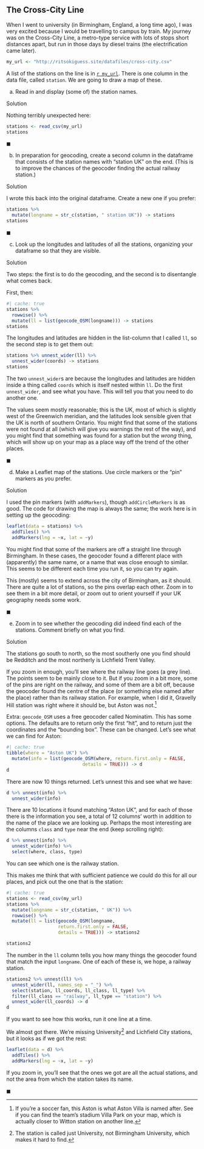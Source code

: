 ## The Cross-City Line

When I went to university (in Birmingham, England, a long time ago), I was very excited because I would be travelling to campus by train. My journey was on the Cross-City Line, a metro-type service with lots of stops short distances apart, but run in those days by diesel trains (the electrification came later). 

```r
my_url <- "http://ritsokiguess.site/datafiles/cross-city.csv"
```


A list of the stations on the line is in [`r my_url`](`r my_url`). There is one column in the data file, called `station`. We are going to draw a map of these.

(a) Read in and display (some of) the station names.

Solution

Nothing terribly unexpected here:

```r
stations <- read_csv(my_url)
stations
```

$\blacksquare$

(b) In preparation for geocoding, create a second column in the dataframe that consists of the station names with "station UK" on the end. (This is to improve the chances of the geocoder finding the actual railway station.)

Solution

I wrote this back into the original dataframe. Create a new one if you prefer:

```r
stations %>% 
  mutate(longname = str_c(station, " station UK")) -> stations
stations
```

$\blacksquare$

(c) Look up the longitudes and latitudes of all the stations, organizing your dataframe so that they are visible.

Solution

Two steps: the first is to do the geocoding, and the second is to disentangle what comes back.

First, then:

```r
#| cache: true
stations %>% 
  rowwise() %>% 
  mutate(ll = list(geocode_OSM(longname))) -> stations
stations
```

The longitudes and latitudes are hidden in the list-column that I called `ll`, so the second step is to get them out:

```r
stations %>% unnest_wider(ll) %>% 
  unnest_wider(coords) -> stations
stations
```

The two `unnest_wider`s are because the longitudes and latitudes are hidden inside a thing called `coords` which is itself nested within `ll`. Do the first `unnest_wider`, and see what you have. This will tell you that you need to do another one. 

The values seem mostly reasonable; this is the UK, most of which is slightly west of the Greenwich meridian, and the latitudes look sensible given that the UK is north of southern Ontario. You might find that some of the stations were not found at all (which will give you warnings the rest of the way), and you might find that something was found for a station but the *wrong* thing,  which will show up on your map as a place way off the trend of the other places. 

$\blacksquare$

(d) Make a Leaflet map of the stations. Use circle markers or the "pin" markers as you prefer.


Solution

I used the pin markers (with `addMarkers`), though `addCircleMarkers` is as good. The code for drawing the map is always the same; the work here is in setting up the geocoding:

```r
leaflet(data = stations) %>% 
  addTiles() %>% 
  addMarkers(lng = ~x, lat = ~y)
```

You might find that some of the markers are off a straight line through Birmingham. In these cases, the geocoder found a different place with (apparently) the same name, or a name that was close enough to similar. This seems to be different each time you run it, so you can try again.

This (mostly) seems to extend across the city of Birmingham, as it should. There are quite a lot of stations, so the pins overlap each other. Zoom in to see them in a bit more detail, or zoom out to orient yourself if your UK geography needs some work.

$\blacksquare$

(e) Zoom in to see whether the geocoding did indeed find each of the stations. Comment briefly on what you find.

Solution

The stations go south to north, so the most southerly one you find should be Redditch and the most northerly is Lichfield Trent Valley. 

If you zoom in enough, you'll see where the railway line goes (a grey line). The points seem to be mainly close to it. But if you zoom in a bit more, some of the pins are right on the railway, and some of them are a bit off, because the geocoder found the centre of the place (or something else named after the place) rather than its railway station. For example, when I did it, Gravelly Hill station was right where it should be, but Aston was not.^[If you're a soccer fan, this Aston is what Aston Villa is named after. See if you can find the team's stadium Villa Park on your map, which is actually closer to Witton station on another line.]

Extra: `geocode_OSM` uses a free geocoder called Nominatim. This has some options. The defaults are to return only the first "hit", and to return just the coordinates and the "bounding box". These can be changed. Let's see what we can find for Aston:

```r
#| cache: true
tibble(where = "Aston UK") %>% 
  mutate(info = list(geocode_OSM(where, return.first.only = FALSE,
                            details = TRUE))) -> d
d         
```
There are now 10 things returned. Let's unnest this and see what we have:

```r
d %>% unnest(info) %>% 
  unnest_wider(info)
```

There are 10 locations it found matching "Aston UK", and for each of those there is the information you see, a total of 12 columns' worth in addition to the name of the place we are looking up. Perhaps the most interesting are the columns `class` and `type` near the end (keep scrolling right):

```r
d %>% unnest(info) %>% 
  unnest_wider(info) %>% 
  select(where, class, type)

```

You can see which one is the railway station. 

This makes me think that with sufficient patience we could do this for all our places, and pick out the one that is the station:

```r
#| cache: true
stations <- read_csv(my_url)
stations %>% 
  mutate(longname = str_c(station, " UK")) %>% 
  rowwise() %>% 
  mutate(ll = list(geocode_OSM(longname, 
                   return.first.only = FALSE,
                   details = TRUE))) -> stations2
```

```r
stations2
```

The number in the `ll` column tells you how many things the geocoder found that match the input `longname`. One of each of these is, we hope, a railway station.

```r
stations2 %>% unnest(ll) %>% 
  unnest_wider(ll, names_sep = "_") %>% 
  select(station, ll_coords, ll_class, ll_type) %>% 
  filter(ll_class == "railway", ll_type == "station") %>% 
  unnest_wider(ll_coords) -> d
d
```


If you want to see how this works, run it one line at a time.

We almost got there. We're missing University^[The station is called just University, not Birmingham University, which makes it hard to find.] and Lichfield City stations, but it looks as if we got the rest:

```r
leaflet(data = d) %>% 
  addTiles() %>% 
  addMarkers(lng = ~x, lat = ~y)
```

If you zoom in, you'll see that the ones we got are all the actual stations, and not the area from which the station takes its name.

$\blacksquare$

